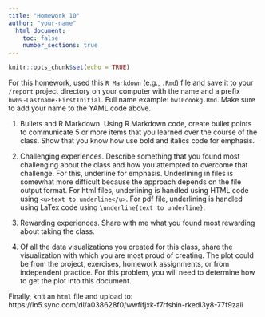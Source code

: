 ```yaml
---
title: "Homework 10"
author: "your-name"
  html_document:
    toc: false
    number_sections: true
---
```


```r
knitr::opts_chunk$set(echo = TRUE)
```

For this homework, used this `R Markdown` (e.g., `.Rmd`) file and save it to your `/report` project directory on your computer with the name and a prefix `hw09-Lastname-FirstInitial`. Full name example: `hw10cookg.Rmd`. Make sure to add your name to the YAML code above.


1. Bullets and R Markdown. Using R Markdown code, create bullet points to communicate 5 or more items that you learned over the course of the class. Show that you know how use bold and italics code for emphasis.




2. Challenging experiences. Describe something that you found most challenging about the class and how you attempted to overcome that challenge. For this, underline for emphasis. Underlining in files is somewhat more difficult because the approach depends on the file output format. For html files, underlining is handled using HTML code using `<u>text to underline</u>`. For pdf file, underlining is handled using LaTex code using `\underline{text to underline}`.





3. Rewarding experiences. Share with me what you found most rewarding about taking the class. 






4. Of all the data visualizations you created for this class, share the visualization with which you are most proud of creating. The plot could be from the project, exercises, homework assignments, or from independent practice. For this problem, you will need to determine how to get the plot into this document.








Finally, knit an `html` file and upload to:
https://ln5.sync.com/dl/a038628f0/wwfifjxk-f7rfshin-rkedi3y8-77f9zaii
